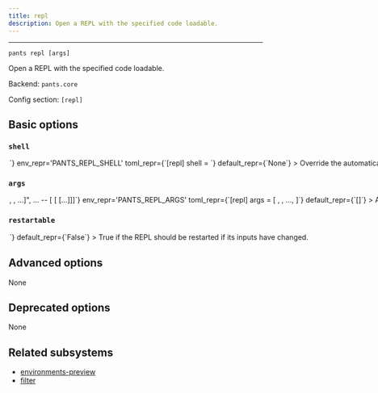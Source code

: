 ```yaml
---
title: repl
description: Open a REPL with the specified code loadable.
---
```



---

```
pants repl [args]
```

Open a REPL with the specified code loadable.

Backend: <span className="color--primary">`pants.core`</span>

Config section: <span className="color--primary">`[repl]`</span>

<span className={styles.options}>

## Basic options

### `shell`

<Option
  cli_repr={`--repl-shell=<str>`}
  env_repr='PANTS_REPL_SHELL'
  toml_repr={`[repl]
shell = <str>`}
  default_repr={`None`}
>

Override the automatically-detected REPL program for the target(s) specified.

</Option>

### `args`

<Option
  cli_repr={`--repl-args="[<shell_str>, <shell_str>, ...]", ... -- [<shell_str> [<shell_str> [...]]]`}
  env_repr='PANTS_REPL_ARGS'
  toml_repr={`[repl]
args = [
    <shell_str>,
    <shell_str>,
    ...,
]`}
  default_repr={`[]`}
>

Arguments to pass directly to the repl program, e.g. `--repl-args='-i helloworld/main.py'`.

Currently supported only for the ipython shell.

</Option>

### `restartable`

<Option
  cli_repr={`--[no-]repl-restartable`}
  env_repr='PANTS_REPL_RESTARTABLE'
  toml_repr={`[repl]
restartable = <bool>`}
  default_repr={`False`}
>

True if the REPL should be restarted if its inputs have changed.

</Option>

## Advanced options

None

## Deprecated options

None

## Related subsystems

- [environments-preview](../subsystems/environments-preview.mdx)
- [filter](../subsystems/filter.mdx)

</span>
